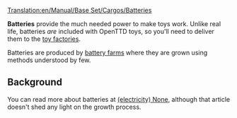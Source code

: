[[Translation:en/Manual/Base Set/Cargos/Batteries]]
{{en/Manual/Base Set/Cargos/Cargo|
name=Batteries|
image=en/Manual/Base Set/Industries/BatteryFarm.png|
produced=[[en/Manual/Base Set/Industries/Battery Farm]]|
accepted=[[en/Manual/Base Set/Industries/Toy Factory]]
}}

'''Batteries''' provide the much needed power to make toys work.  Unlike real life, batteries ''are'' included with OpenTTD toys, so you'll need to deliver them to the [[en/Manual/Base Set/Industries/Toy Factory|toy factories]].

Batteries are produced by [[en/Manual/Base Set/Industries/Battery Farm|battery farms]] where they are grown using methods understood by few.

==Background==
You can read more about batteries at [https://www.wikipedia.org/wiki/Battery (electricity) None], although that article doesn't shed any light on the growth process.